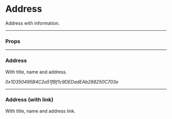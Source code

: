 
<Meta title="TitleTransferPanel/Address" component={Address} />

# Address

Address with information.

---

### Props

<Props of={Address} />

---

### Address

With title, name and address.

<Preview>
  <Story name="Default">
    <Address title="Role" name="Name (Identifier)">
      <div>0x1D350495B4C2a51fBf1c9DEDadEAb288250C703e</div>
    </Address>
  </Story>
</Preview>

---

### Address (with link)

With title, name and address link.

<Preview>
  <Story name="AddressExternalLink">
    <Address title="Role" name="Name (Identifier)">
      <ExternalLink name="0x1D350495B4C2a51fBf1c9DEDadEAb288250C703e" href="#" />
    </Address>
  </Story>
</Preview>
